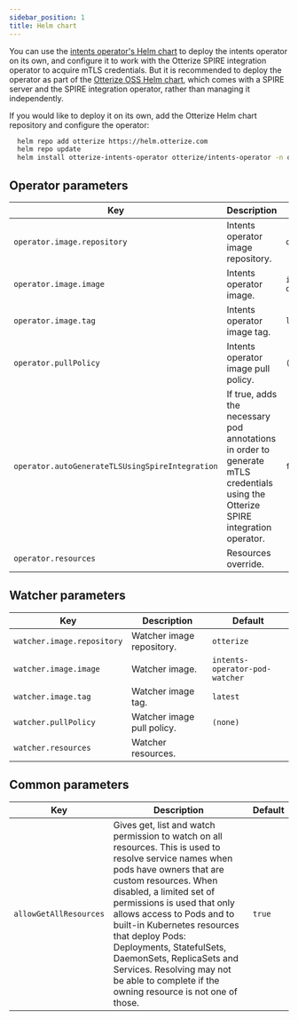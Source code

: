 ```yaml
---
sidebar_position: 1
title: Helm chart
---
```


You can use the [intents operator's Helm chart](https://github.com/otterize/helm-charts/tree/main/intents-operator) to deploy the intents operator on its own, and configure it to work with the Otterize SPIRE integration operator to acquire mTLS credentials.
But it is recommended to deploy the operator as part of the [Otterize OSS Helm chart](https://github.com/otterize/helm-charts/tree/main/otterize-kubernetes), which comes with a SPIRE server and the SPIRE integration operator, rather than managing it independently.

If you would like to deploy it on its own, add the Otterize Helm chart repository and configure the operator:
```bash
  helm repo add otterize https://helm.otterize.com
  helm repo update
  helm install otterize-intents-operator otterize/intents-operator -n otterize-system --create-namespace
```


## Operator parameters

| Key                                             | Description                                                                                                        | Default            |
|-------------------------------------------------|--------------------------------------------------------------------------------------------------------------------|--------------------|
| `operator.image.repository`                     | Intents operator image repository.                                                                                 | `otterize`         |
| `operator.image.image`                          | Intents operator image.                                                                                            | `intents-operator` |
| `operator.image.tag`                            | Intents operator image tag.                                                                                        | `latest`           |
| `operator.pullPolicy`                           | Intents operator image pull policy.                                                                                | `(none)`           |
| `operator.autoGenerateTLSUsingSpireIntegration` | If true, adds the necessary pod annotations in order to generate mTLS credentials using the Otterize SPIRE integration operator. | `false`            |
| `operator.resources`                            | Resources override.                                                                                                |                    |


## Watcher parameters

| Key                        | Description                | Default                        |
|----------------------------|----------------------------|--------------------------------|
| `watcher.image.repository` | Watcher image repository.  | `otterize`                     |
| `watcher.image.image`      | Watcher image.             | `intents-operator-pod-watcher` |
| `watcher.image.tag`        | Watcher image tag.         | `latest`                       |
| `watcher.pullPolicy`       | Watcher image pull policy. | `(none)`                       |
| `watcher.resources`        | Watcher resources.         |                                |

## Common parameters

| Key                    | Description                                                                                                                                                                                                                                                                                                                                                                                                                                                   | Default |
|------------------------|---------------------------------------------------------------------------------------------------------------------------------------------------------------------------------------------------------------------------------------------------------------------------------------------------------------------------------------------------------------------------------------------------------------------------------------------------------------|---------|
| `allowGetAllResources` | Gives get, list and watch permission to watch on all resources. This is used to resolve service names when pods have owners that are custom resources. When disabled, a limited set of permissions is used that only allows access to Pods and to built-in Kubernetes resources that deploy Pods: Deployments, StatefulSets, DaemonSets, ReplicaSets and Services. Resolving may not be able to complete if the owning resource is not one of those. | `true`  |
